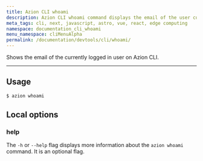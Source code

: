 ```yaml
---
title: Azion CLI whoami
description: Azion CLI whoami command displays the email of the user currently logged in.
meta_tags: cli, next, javascript, astro, vue, react, edge computing
namespace: documentation_cli_whoami
menu_namespace: cliMenuAlpha
permalink: /documentation/devtools/cli/whoami/
---
```


Shows the email of the currently logged in user on Azion CLI.

---

## Usage

```bash
$ azion whoami
```

## Local options

### help

The `-h` or `--help` flag displays more information about the `azion whoami` command. It is an optional flag.